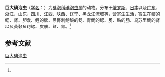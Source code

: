 {{Speciesbox
| name = 巨大碘泡虫
| status = 
| status_system = 
| image = 
| genus = Myxobolus
| species = gigi
| authority = (Fujita, 1927)<ref name='id9397'>{{cite web| url =http://www.bioinfo.cn/db05/BjdwSpecies.php?action=view&id=9397| title =巨大碘泡虫| work =《中国动物物种编目数据库》| publisher =中国科学院微生物研究所| author =中国科学院动物研究所| accessdate =2009-04-16| deadurl =yes| archiveurl =https://web.archive.org/web/20160305071257/http://www.bioinfo.cn/db05/BjdwSpecies.php?action=view&id=9397| archivedate =2016-03-05}}</ref>
}}

'''巨大碘泡虫'''（[[学名|学名]]：{{lang|la|''Myxobolus gigi''}}）为[[碘泡科|碘泡科]][[碘泡虫属|碘泡虫属]]的动物。分布于[[俄罗斯|俄罗斯]]、[[日本|日本]]以及[[广东|广东]]、[[浙江|浙江]]、[[山东|山东]]、[[四川|四川]]、[[江西|江西]]、[[陕西|陕西]]、[[辽宁|辽宁]]、黑龙江流域等，营[[寄生|寄生]]生活，寄生在鲫的鳃、肾、胆囊、鲤的脾、黑臀刺鰟鮍的鳃、青鮠的鳃、肠、鲇的肠、乌苏里鮠的肾以及黄颡鱼的鳃、皮肤、鳍、肾。<ref name='id9397'/>

== 参考文献 ==
{{reflist}}

{{Wikispecies|Myxobolus gigi}}

[[Category:碘泡虫属|巨大碘泡虫]]


{{Cnidarian-stub}}